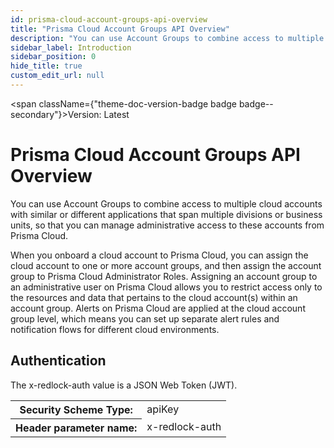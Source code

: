 ```yaml
---
id: prisma-cloud-account-groups-api-overview
title: "Prisma Cloud Account Groups API Overview"
description: "You can use Account Groups to combine access to multiple cloud accounts with similar or different applications"
sidebar_label: Introduction
sidebar_position: 0
hide_title: true
custom_edit_url: null
---
```



<span className={"theme-doc-version-badge badge badge--secondary"}>Version: Latest</span>

<h1 className={"openapi__heading"}>Prisma Cloud Account Groups API Overview</h1>



You can use Account Groups to combine access to multiple cloud accounts with similar or different applications 
that span multiple divisions or business units, so that you can manage administrative access to these accounts 
from Prisma Cloud.

When you onboard a cloud account to Prisma Cloud, you can assign the cloud account to one or more account groups, 
and then assign the account group to Prisma Cloud Administrator Roles. Assigning an account group to an administrative 
user on Prisma Cloud allows you to restrict access only to the resources and data that pertains to the cloud account(s) 
within an account group. Alerts on Prisma Cloud are applied at the cloud account group level, which means you can set up 
separate alert rules and notification flows for different cloud environments.        


<div style={{"marginBottom":"2rem"}}><h2 id={"authentication"} style={{"marginBottom":"1rem"}}>Authentication</h2><SchemaTabs className={"openapi-tabs__security-schemes"}><TabItem label={"API Key: x-redlock-auth"} value={"x-redlock-auth"}>

The x-redlock-auth value is a JSON Web Token (JWT).

<div><table><tbody><tr><th>Security Scheme Type:</th><td>apiKey</td></tr><tr><th>Header parameter name:</th><td>x-redlock-auth</td></tr></tbody></table></div></TabItem></SchemaTabs></div>
      